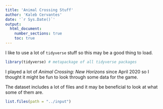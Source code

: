 ```yaml
---
title: 'Animal Crossing Stuff'
author: 'Kaleb Cervantes'
date: '`r Sys.Date()`'
output:
  html_document:
    number_sections: true
    toc: true
---
```


I like to use a lot of `tidyverse` stuff so this may be a good thing to load.
```r
library(tidyverse) # metapackage of all tidyverse packages
```

I played a lot of *Animal Crossing: New Horizons* since April 2020 so I thought it might be fun to look through some data for the game.

The dataset includes a lot of files and it may be beneficial to look at what some of them are.
```r
list.files(path = "../input")
```